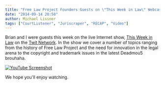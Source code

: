 ```yaml
---
title: "Free Law Project Founders Guests on \"This Week in Law\" Webcast"
date: "2014-09-14 20:58"
author: Michael Lissner
tags: ["CourtListener", "Juriscraper", "RECAP", "Video"]
---
```


Brian and I were guests this week on the live Internet show, [This Week
in Law](http://twit.tv/show/this-week-in-law) on the [Twit
Network](http://twit.tv). In the show we cover a number of topics
ranging from the history of Free Law Project and the need for innovation
in the legal arena to the copyright and trademark issues in the latest
Deadmou5 brouhaha.

[![YouTube Screenshot](/images/twil.png)](https://www.youtube.com/watch?v=Ug_enc7XrNQ)

We hope you'll enjoy watching.

